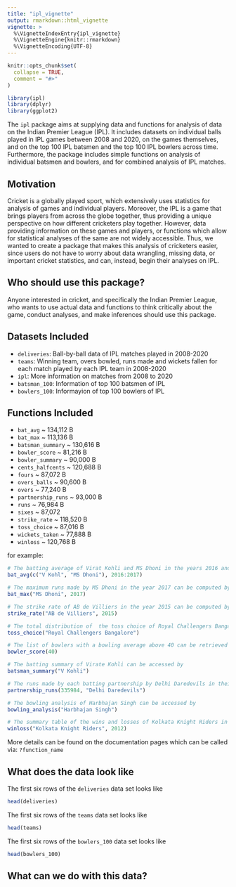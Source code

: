 ```yaml
---
title: "ipl_vignette"
output: rmarkdown::html_vignette
vignette: >
  %\VignetteIndexEntry{ipl_vignette}
  %\VignetteEngine{knitr::rmarkdown}
  %\VignetteEncoding{UTF-8}
---
```


```r
knitr::opts_chunk$set(
  collapse = TRUE,
  comment = "#>"
)
```

```r
library(ipl)
library(dplyr)
library(ggplot2)
```


The `ipl` package aims at supplying data and functions for analysis of data on the Indian Premier League (IPL). It includes datasets on individual balls played in IPL games between 2008 and 2020, on the games themselves, and on the top 100 IPL batsmen and the top 100 IPL bowlers across time. Furthermore, the package includes simple functions on analysis of individual batsmen and bowlers, and for combined analysis of IPL matches. 


## Motivation

Cricket is a globally played sport, which extensively uses statistics for analysis of games and individual players. Moreover, the IPL is a game that brings players from across the globe together, thus providing a unique perspective on how different cricketers play together. However, data providing information on these games and players, or functions which allow for statistical analyses of the same are not widely accessible. Thus, we wanted to create a package that makes this analysis of cricketers easier, since users do not have to worry about data wrangling, missing data, or important cricket statistics, and can, instead, begin their analyses on IPL. 


## Who should use this package?

Anyone interested in cricket, and specifically the Indian Premier League, who wants to use actual data and functions to think critically about the game, conduct analyses, and make inferences should use this package. 

## Datasets Included

- `deliveries`: Ball-by-ball data of IPL matches played in 2008-2020 
- `teams`: Winning team, overs bowled, runs made and wickets fallen for each match played by each IPL team in 2008-2020
- `ipl`: More information on matches from 2008 to 2020
- `batsman_100`: Information of top 100 batsmen of IPL
- `bowlers_100`: Informayion of top 100 bowlers of IPL


## Functions Included

- `bat_avg` \~ 134,112 B
- `bat_max` \~ 113,136 B
- `batsman_summary` \~ 130,616 B
- `bowler_score` \~ 81,216 B
- `bowler_summary` \~ 90,000 B
- `cents_halfcents` \~ 120,688 B
- `fours` \~ 87,072 B
- `overs_balls` \~ 90,600 B
- `overs` \~ 77,240 B
- `partnership_runs` \~ 93,000 B
- `runs` \~ 76,984 B
- `sixes` \~ 87,072 
- `strike_rate` \~ 118,520 B
- `toss_choice` \~ 87,016 B
- `wickets_taken` \~ 77,888 B
- `winloss` \~ 120,768 B


for example:
```r
# The batting average of Virat Kohli and MS Dhoni in the years 2016 and 2017 can be computed by
bat_avg(c("V Kohl", "MS Dhoni"), 2016:2017)

# The maximum runs made by MS Dhoni in the year 2017 can be computed by
bat_max("MS Dhoni", 2017)

# The strike rate of AB de Villiers in the year 2015 can be computed by
strike_rate("AB de Villiers", 2015)

# The total distribution of  the toss choice of Royal Challengers Bangalore can be computed using
toss_choice("Royal Challengers Bangalore")

# The list of bowlers with a bowling average above 40 can be retrieved using
bowler_score(40)

# The batting summary of Virate Kohli can be accessed by
batsman_summary("V Kohli")

# The runs made by each batting partnership by Delhi Daredevils in their match against Rajasthan Royals in 2008 can be found by
partnership_runs(335984, "Delhi Daredevils")

# The bowling analysis of Harbhajan Singh can be accessed by
bowling_analysis("Harbhajan Singh")

# The summary table of the wins and losses of Kolkata Knight Riders in 2012 can be found by
winloss("Kolkata Knight Riders", 2012)
```


More details can be found on the documentation pages which can be called via: `?function_name`


## What does the data look like

The first six rows of the `deliveries` data set looks like
```r
head(deliveries)
```

The first six rows of the `teams` data set looks like
```r
head(teams)
```

The first six rows of the `bowlers_100` data set looks like
```r
head(bowlers_100)
```


## What can we do with this data?























